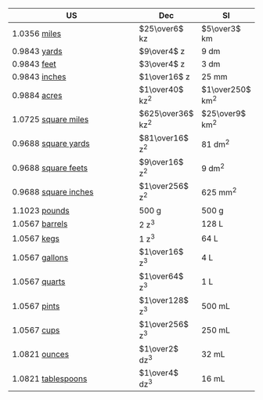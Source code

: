 | **[US]{.tool data-bs-toggle="tooltip" data-bs-title="US customary units"}**                                          | **Dec**            | **[SI]{.tool data-bs-toggle="tooltip" data-bs-title="International System of Units"}**                |
| -------------------------------------------------------------------------------------------------------------------- | ------------------ | ----------------- |
| [1.0356]{.colorMile} [miles](https://en.wikipedia.org/wiki/Mile#:~:text=units%20as%20exactly-,1%2C609.344%20metres)  | $25\over6$ kz      | $5\over3$ km      |
| [0.9843]{.colorInch} [yards](https://en.wikipedia.org/wiki/Yard#:~:text=as%20exactly-,0.9144%C2%A0meter)             | $9\over4$ z        | 9 dm              |
| [0.9843]{.colorInch} [feet](https://en.wikipedia.org/wiki/Foot_(unit)#:~:text=equal%20to%20exactly-,0.3048%20meters) | $3\over4$ z        | 3 dm              |
| [0.9843]{.colorInch} [inches](https://en.wikipedia.org/wiki/Inch#:~:text=defined%20as%20exactly-,25.4%C2%A0mm)       | $1\over16$ z       | 25 mm             |
| [0.9884]{.colorAcre} [acres](https://en.wikipedia.org/wiki/Acre)                                                     | $1\over40$ kz^2^   | $1\over250$ km^2^ |
| [1.0725]{.colorSqMi} [square miles](https://en.wikipedia.org/wiki/Square_mile)                                       | $625\over36$ kz^2^ | $25\over9$ km^2^  |
| [0.9688]{.colorSqIn} [square yards](https://en.wikipedia.org/wiki/Square_yard)                                       | $81\over16$ z^2^   | 81 dm^2^          |
| [0.9688]{.colorSqIn} [square feets](https://en.wikipedia.org/wiki/Square_foot)                                       | $9\over16$ z^2^    | 9 dm^2^           |
| [0.9688]{.colorSqIn} [square inches](https://en.wikipedia.org/wiki/Square_inch)                                      | $1\over256$ z^2^   | 625 mm^2^         |
| [1.1023]{.colorAvLb} [pounds](https://en.wikipedia.org/wiki/Pound_(mass)#:~:text=0.45359237%C2%A0kilograms)          | 500 g              | 500 g             |
| [1.0567]{.colorPint} [barrels](https://en.wikipedia.org/wiki/Barrel_(unit))                                          | 2 z^3^             | 128 L             |
| [1.0567]{.colorPint} [kegs](https://en.wikipedia.org/wiki/Keg#Specifications_for_a_U.S._1%E2%81%842_barrel_keg)      | 1 z^3^             | 64 L              |
| [1.0567]{.colorPint} [gallons](https://en.wikipedia.org/wiki/Gallon)                                                 | $1\over16$ z^3^    | 4 L               |
| [1.0567]{.colorPint} [quarts](https://en.wikipedia.org/wiki/Quart)                                                   | $1\over64$ z^3^    | 1 L               |
| [1.0567]{.colorPint} [pints](https://en.wikipedia.org/wiki/Pint)                                                     | $1\over128$ z^3^   | 500 mL            |
| [1.0567]{.colorPint} [cups](https://en.wikipedia.org/wiki/Cup_(unit))                                                | $1\over256$ z^3^   | 250 mL            |
| [1.0821]{.colorFlOz} [ounces](https://en.wikipedia.org/wiki/Ounce#Fluid_ounce)                                       | $1\over2$ dz^3^    | 32 mL             |
| [1.0821]{.colorFlOz} [tablespoons](https://en.wikipedia.org/wiki/Tablespoon)                                         | $1\over4$ dz^3^    | 16 mL             |
